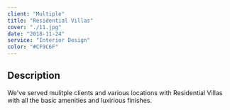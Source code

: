 ```yaml
---
client: "Multiple"
title: "Residential Villas"
cover: "./11.jpg"
date: "2018-11-24"
service: "Interior Design"
color: "#CF9C6F"
---
```

## Description

We've served mulitple clients and various locations with Residential Villas with all the basic amenities and luxirious finishes.
